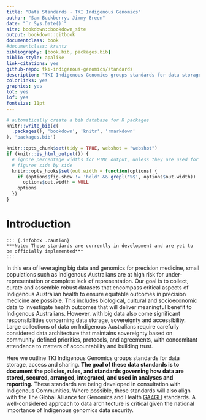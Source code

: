 ```yaml
--- 
title: "Data Standards - TKI Indigenous Genomics"
author: "Sam Buckberry, Jimmy Breen"
date: "`r Sys.Date()`"
site: bookdown::bookdown_site
output: bookdown::gitbook
documentclass: book
#documentclass: krantz
bibliography: [book.bib, packages.bib]
biblio-style: apalike
link-citations: yes
github-repo: tki-indigenous-genomics/standards
description: "TKI Indigenous Genomics groups standards for data storage, access and sharing."
colorlinks: yes
graphics: yes
lot: yes
lof: yes
fontsize: 11pt
---
```


```r
# automatically create a bib database for R packages
knitr::write_bib(c(
  .packages(), 'bookdown', 'knitr', 'rmarkdown'
), 'packages.bib')

knitr::opts_chunk$set(tidy = TRUE, webshot = "webshot")
if (knitr::is_html_output()) {
  # ignore percentage widths for HTML output, unless they are used for multiple
  # figures side by side
  knitr::opts_hooks$set(out.width = function(options) {
    if (options$fig.show != 'hold' && grepl('%$', options$out.width))
      options$out.width = NULL
    options
  })
}
```

# Introduction

```asis
::: {.infobox .caution}
***Note: These standards are currently in development and are yet to be officially implemented***
:::
```

In this era of leveraging big data and genomics for precision medicine, small populations such as Indigenous Australians are at high risk for under-representation or complete lack of representation. Our goal is to collect, curate and assemble robust datasets that encompass critical aspects of Indigenous Australian health to ensure equitable outcomes in precision medicine are possible. This includes biological, cultural and socioeconomic data to investigate health outcomes that will deliver meaningful benefit to Indigenous Australians. However, with big data also come significant responsibilities concerning data storage, sovereignty and accessibility. Large collections of data on Indigenous Australians require carefully considered data architecture that maintains sovereignty based on community-defined priorities, protocols, and agreements, with concomitant attendance to matters of accountability and building trust.  

Here we outline TKI Indigenous Genomics groups standards for data storage, access and sharing. **The goal of these data standards is to document the policies, rules, and standards governing how data are stored, secured, arranged, integrated, and used in analyses and reporting.** These standards are being developed in consultation with Indigenous Communities. Where possible, these standards will also align with the The Global Alliance for Genomics and Health [GA4GH](https://www.ga4gh.org/) standards. A well-considered approach to data architecture is critical given the national importance of Indigenous genomics data security.


